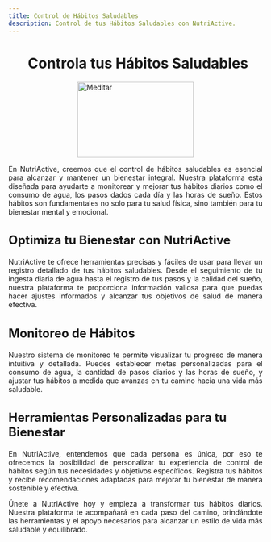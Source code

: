 ```yaml
---
title: Control de Hábitos Saludables
description: Control de tus Hábitos Saludables con NutriActive.
---
```



<Head />

<main>
<h1 style="font-weight: bold; margin-bottom: 20px; text-align: center;">
  <i class="fa fa-heartbeat" style="color: #e74c3c; margin-right: 10px;" aria-hidden="true"></i>
  Controla tus Hábitos Saludables
</h1>

<img
  src="/woman-5485664_1280.png"
  alt="Meditar"
  style="height: 150px; width: 230px; display: block; margin: 0 auto; margin-top: 10px; margin-bottom: 10px;"
/>

<p style="text-align: justify;">
  En NutriActive, creemos que el control de hábitos saludables es esencial para
  alcanzar y mantener un bienestar integral. Nuestra plataforma está diseñada
  para ayudarte a monitorear y mejorar tus hábitos diarios como el consumo de
  agua, los pasos dados cada día y las horas de sueño. Estos hábitos son
  fundamentales no solo para tu salud física, sino también para tu bienestar
  mental y emocional.
</p>

<h3 style="font-size: 1.5rem; font-weight: bold; margin-bottom: 20px">
  <i class="fas fa-chart-line" style="color: #63a145;"></i> Optimiza tu Bienestar
  con NutriActive
</h3>

<p style="text-align: justify;">
  NutriActive te ofrece herramientas precisas y fáciles de usar para llevar un
  registro detallado de tus hábitos saludables. Desde el seguimiento de tu
  ingesta diaria de agua hasta el registro de tus pasos y la calidad del sueño,
  nuestra plataforma te proporciona información valiosa para que puedas hacer
  ajustes informados y alcanzar tus objetivos de salud de manera efectiva.
</p>

<h3 style="font-size: 1.5rem; font-weight: bold; margin-bottom: 20px">
  <i class="fas fa-walking" style="color: #ff8c42;"></i> Monitoreo de Hábitos
</h3>

<p style="text-align: justify;">
  Nuestro sistema de monitoreo te permite visualizar tu progreso de manera
  intuitiva y detallada. Puedes establecer metas personalizadas para el consumo
  de agua, la cantidad de pasos diarios y las horas de sueño, y ajustar tus
  hábitos a medida que avanzas en tu camino hacia una vida más saludable.
</p>

<h3 style="font-size: 1.5rem; font-weight: bold; margin-bottom: 20px">
  <i class="fas fa-user-cog" style="color: #e74c3c;"></i> Herramientas Personalizadas
  para tu Bienestar
</h3>

<p style="text-align: justify;">
  En NutriActive, entendemos que cada persona es única, por eso te ofrecemos la
  posibilidad de personalizar tu experiencia de control de hábitos según tus
  necesidades y objetivos específicos. Registra tus hábitos y recibe
  recomendaciones adaptadas para mejorar tu bienestar de manera sostenible y
  efectiva.
</p>

<p style="text-align: justify;">
  Únete a NutriActive hoy y empieza a transformar tus hábitos diarios. Nuestra plataforma te acompañará en cada paso del camino, brindándote las herramientas y el apoyo necesarios para alcanzar un estilo de vida más saludable y equilibrado.
</p>
</main>
